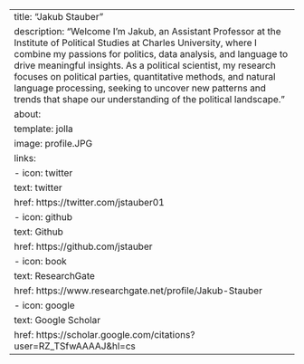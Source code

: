 ---
title: "Jakub Stauber"
description: "Welcome I'm Jakub, an Assistant Professor at the Institute of Political Studies at Charles University, where I combine my passions for politics, data analysis, and language to drive meaningful insights. As a political scientist, my research focuses on political parties, quantitative methods, and natural language processing, seeking to uncover new patterns and trends that shape our understanding of the political landscape."
about:
  template: jolla 
  image: profile.JPG
  links:
    - icon: twitter
      text: twitter
      href: https://twitter.com/jstauber01
    - icon: github
      text: Github
      href: https://github.com/jstauber
    - icon: book
      text: ResearchGate
      href: https://www.researchgate.net/profile/Jakub-Stauber
    - icon: google
      text: Google Scholar
      href: https://scholar.google.com/citations?user=RZ_TSfwAAAAJ&hl=cs
---